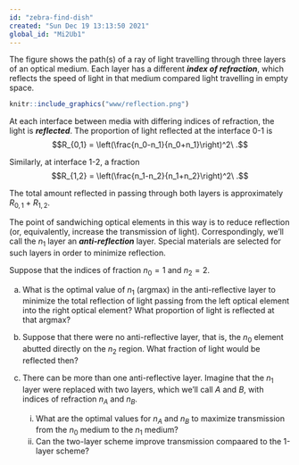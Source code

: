 ```yaml
---
id: "zebra-find-dish"
created: "Sun Dec 19 13:13:50 2021"
global_id: "Mi2Ub1"
---
```


The figure shows the path(s) of a ray of light travelling through three layers of an optical medium. Each layer has a different ***index of refraction***, which reflects the speed of light in that medium compared light travelling in empty space.

```r
knitr::include_graphics("www/reflection.png")
```
At each interface between media with differing indices of refraction, the light is ***reflected***. The proportion of light reflected at the interface 0-1 is 
$$R_{0,1} = \left(\frac{n_0-n_1}{n_0+n_1}\right)^2\ .$$

Similarly, at interface 1-2, a fraction $$R_{1,2} = \left(\frac{n_1-n_2}{n_1+n_2}\right)^2\ .$$

The total amount reflected in passing through both layers is approximately $R_{0,1} + R_{1,2}$.

The point of sandwiching optical elements in this way is to reduce reflection (or, equivalently, increase the transmission of light). Correspondingly, we'll call the $n_1$ layer an ***anti-reflection*** layer. Special materials are selected for such layers in order to minimize reflection.

Suppose that the indices of fraction $n_0 = 1$ and $n_2 = 2$.

a. What is the optimal value of $n_1$ (argmax) in the anti-reflective layer to minimize the total reflection of light passing from the left optical element into the right optical element? What proportion of light is reflected at that argmax?

b. Suppose that there were no anti-reflective layer, that is, the $n_0$ element abutted directly on the $n_2$ region. What fraction of light would be reflected then?

c. There can be more than one anti-reflective layer. Imagine that the $n_1$ layer were replaced with two layers, which we'll call $A$ and $B$, with indices of refraction $n_A$ and $n_B$. 
    i. What are the optimal values for $n_A$ and $n_B$ to maximize transmission from the $n_0$ medium to the $n_1$ medium?
    ii. Can the two-layer scheme improve transmission compaared to the 1-layer scheme?
    
